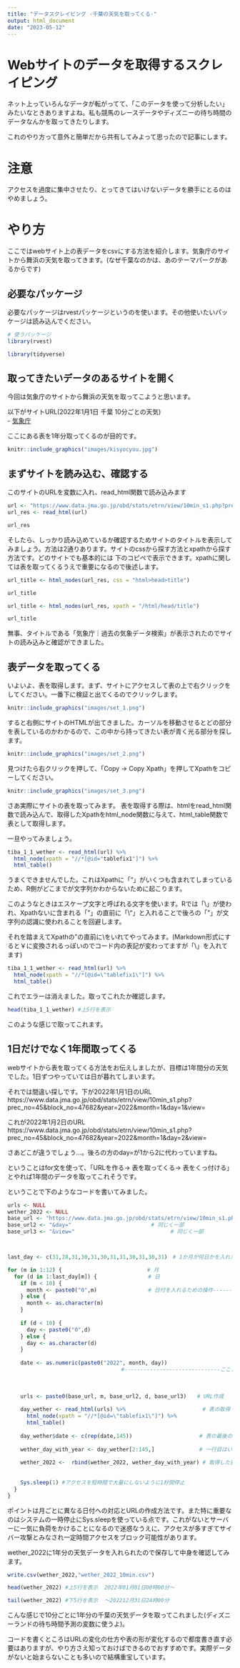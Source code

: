 ```yaml
---
title: "データスクレイピング -千葉の天気を取ってくる-"
output: html_document
date: "2023-05-12"
---
```


# Webサイトのデータを取得するスクレイピング

ネット上っていろんなデータが転がってて、「このデータを使って分析したい」みたいなときありますよね。私も競馬のレースデータやディズニーの待ち時間のデータなんかを取ってきたりします。


これのやり方って意外と簡単だから共有してみよって思ったので記事にします。



# 注意
アクセスを過度に集中させたり、とってきてはいけないデータを勝手にとるのはやめましょう。



# やり方
ここではwebサイト上の表データをcsvにする方法を紹介します。気象庁のサイトから舞浜の天気を取ってきます。(なぜ千葉なのかは、あのテーマパークがあるからです)


## 必要なパッケージ
必要なパッケージはrvestパッケージというのを使います。その他使いたいパッケージは読み込んでください。

```r
# 使うパッケージ
library(rvest)

library(tidyverse)
```


## 取ってきたいデータのあるサイトを開く
今回は気象庁のサイトから舞浜の天気を取ってこようと思います。

以下がサイトURL(2022年1月1日 千葉 10分ごとの天気)       
- [気象庁](https://www.data.jma.go.jp/obd/stats/etrn/view/10min_s1.php?prec_no=45&block_no=47682&year=2022&month=1&day=1&view=)

ここにある表を1年分取ってくるのが目的です。
```r
knitr::include_graphics("images/kisyocyou.jpg")

```

## まずサイトを読み込む、確認する

このサイトのURLを変数に入れ、read_html関数で読み込みます
```r

url <- "https://www.data.jma.go.jp/obd/stats/etrn/view/10min_s1.php?prec_no=45&block_no=47682&year=2022&month=1&day=1&view="
url_res <- read_html(url)

url_res
```



そしたら、しっかり読み込めているか確認するためサイトのタイトルを表示してみましょう。方法は2通りあります。サイトのcssから探す方法とxpathから探す方法です。どのサイトでも基本的には
下のコピペで表示できます。xpathに関しては表を取ってくるうえで重要になるので後述します。
```r

url_title <- html_nodes(url_res, css = "html>head>title")

url_title

url_title <- html_nodes(url_res, xpath = "/html/head/title")

url_title

```

無事、タイトルである「気象庁｜過去の気象データ検索」が表示されたのでサイトの読み込みと確認ができました。


## 表データを取ってくる
いよいよ、表を取得します。まず、サイトにアクセスして表の上で右クリックをしてください。一番下に検証と出てくるのでクリックします。



```r
knitr::include_graphics("images/set_1.png")

```





すると右側にサイトのHTMLが出てきました。カーソルを移動させるとどの部分を表しているのかわかるので、この中から持ってきたい表が青く光る部分を探します。
```r
knitr::include_graphics("images/set_2.png")

```





見つけたら右クリックを押して、「Copy → Copy Xpath」を押してXpathをコピーしてください。
```r
knitr::include_graphics("images/set_3.png")

```





さあ実際にサイトの表を取ってみます。
表を取得する際は、htmlをread_html関数で読み込んで、取得したXpathをhtml_node関数に与えて、html_table関数で表として取得します。

一旦やってみましょう。

```r
tiba_1_1_wether <- read_html(url) %>% 
  html_node(xpath = "//*[@id="tablefix1"]") %>% 
  html_table()
```

うまくできませんでした。これはXpathに「"」がいくつも含まれてしまっているため、R側がどこまでが文字列かわからないために起こります。


このようなときはエスケープ文字と呼ばれる文字を使います。Rでは「\\」が使われ、Xpathないに含まれる「”」の直前に「\\"」と入れることで後ろの「"」が文字列の認識に使われることを回避します。



それを踏まえてXpathの”の直前に\\をいれてやってみます。(Markdown形式にすると￥に変換されるっぽいのでコード内の表記が変わってますが「\\」を入れてます)
```r
tiba_1_1_wether <- read_html(url) %>% 
  html_node(xpath = "//*[@id=\"tablefix1\"]") %>% 
  html_table()
```



これでエラーは消えました。取ってこれたか確認します。
```r
head(tiba_1_1_wether) #上5行を表示
```

このような感じで取ってこれます。


## 1日だけでなく1年間取ってくる


webサイトから表を取ってくる方法をお伝えしましたが、目標は1年間分の天気でした。1日ずつやっていては日が暮れてしまいます。


それでは間違い探しです。下が2022年1月1日のURL
https://www.data.jma.go.jp/obd/stats/etrn/view/10min_s1.php?prec_no=45&block_no=47682&year=2022&month=1&day=1&view=

これが2022年1月2日のURL
https://www.data.jma.go.jp/obd/stats/etrn/view/10min_s1.php?prec_no=45&block_no=47682&year=2022&month=1&day=2&view=



さあどこが違うでしょう...。後ろの方のday=が1から2に代わっていますね。


ということはfor文を使って、「URLを作る→ 表を取ってくる→ 表をくっ付ける」とやれば1年間のデータを取ってこれそうです。


ということで下のようなコードを書いてみました。

```r

urls <- NULL 
wether_2022 <- NULL
base_url <- "https://www.data.jma.go.jp/obd/stats/etrn/view/10min_s1.php?prec_no=45&block_no=47682&year=2022&month="　# 取りたいデータがあるURLの一部
base_url2 <- "&day="　　　　　　　　　　　　　　　# 同じく一部
base_url3 <- "&view="                              # 同じく一部



last_day <- c(31,28,31,30,31,30,31,31,30,31,30,31)　# 1か月が何日かを入れたベクトル

for (m in 1:12) {　                         # 月
  for (d in 1:last_day[m]) {                # 日
    if (m < 10) {
      month <- paste0("0",m)                # 日付を入れるための操作-----------------
    } else {
      month <- as.character(m)
    }
    
    if (d < 10) {
      day <- paste0("0",d)
    } else {
      day <- as.character(d)
    }
    
    date <- as.numeric(paste0("2022", month, day))
    　　　　　　　　　　　　　　　　　　　#------------------------------ここまで
    
    
    
    urls <- paste0(base_url, m, base_url2, d, base_url3)　　# URL作成
    
    day_wether <- read_html(urls) %>%                        # 表の取得
      html_node(xpath = "//*[@id=\"tablefix1\"]") %>% 
      html_table()
    
    day_wether$date <- c(rep(date,145))                     # 表の最後の列に日付のデータを追加
    
    wether_day_with_year <- day_wether[2:145,]              # 一行目はいらないのでカット
    
    wether_2022 <-  rbind(wether_2022, wether_day_with_year) # 取得した表を1月1日からくっ付けていく
    
    
    Sys.sleep(1) #アクセスを短時間で大量にしないように1秒間停止
  }
}

```

ポイントは月ごとに異なる日付への対応とURLの作成方法です。また特に重要なのはシステムの一時停止にSys.sleepを使っている点です。これがないとサーバーに一気に負荷をかけることになるので迷惑なうえに、アクセスが多すぎてサイバー攻撃とみなされ一定時間アクセスをブロック可能性があります。


wether_2022に1年分の天気データを入れられたので保存して中身を確認してみます。
```r
write.csv(wether_2022,"wether_2022_10min.csv")

head(wether_2022) #上5行を表示  2022年01月01日00時00分～

tail(wether_2022) #下5行を表示  ～202212月31日24時00分
```


こんな感じで10分ごとに1年分の千葉の天気データを取ってこれました(ディズニーランドの待ち時間予測の変数に使うよ)。


コードを書くところはURLの変化の仕方や表の形が変化するので都度書き直す必要はありますが、やり方さえ知っておけばできるのでおすすめです。実際データがないと始まらないことも多いので結構重宝しています。
